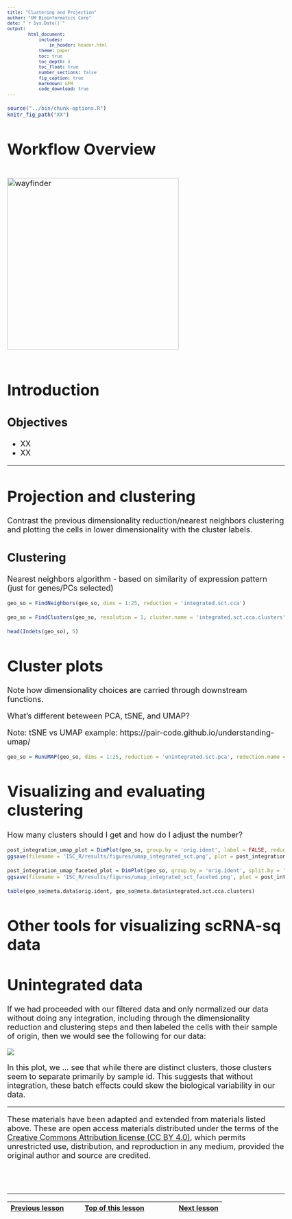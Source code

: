 ```yaml
---
title: "Clustering and Projection"
author: "UM Bioinformatics Core"
date: "`r Sys.Date()`"
output:
        html_document:
            includes:
                in_header: header.html
            theme: paper
            toc: true
            toc_depth: 4
            toc_float: true
            number_sections: false
            fig_caption: true
            markdown: GFM
            code_download: true
---
```


<style type="text/css">
body, td {
   font-size: 18px;
}
code.r{
  font-size: 12px;
}
pre {
  font-size: 12px
}
</style>

```r
source("../bin/chunk-options.R")
knitr_fig_path("XX")
```

# Workflow Overview {.unlisted .unnumbered}

<br/>
<img src="images/wayfinder/wayfinder.png" alt="wayfinder" style="height: 400px;"/>
<br/>
<br/>

# Introduction

<!--Add specific goals for section-->

## Objectives

- XX
- XX

---


# Projection and clustering

Contrast the previous dimensionality reduction/nearest neighbors clustering and plotting the cells in lower dimensionality with the cluster labels.


## Clustering

Nearest neighbors algorithm - based on similarity of expression pattern (just for genes/PCs selected)

<!-- per Ho Lab - The previous version of Seurat (v3) applied a graph-based clustering approach, building upon initial strategies in the development of the initial droplet based single cell technology([Macosko et al. 2015](https://www.ncbi.nlm.nih.gov/pmc/articles/PMC4481139/)). "Importantly, the distance metric which drives the clustering analysis (based on previously identified PCs) remains the same."

"However, approach in Seurat to partitioning the cellular distance matrix into clusters has dramatically improved. This approach was heavily inspired by recent publications which applied graph-based clustering approaches to scRNA-seq data ([Xu and Su 2015](https://academic.oup.com/bioinformatics/article/31/12/1974/214505)) and CyTOF data ([Levine et al. 2015](https://www.cell.com/cell/pdfExtended/S0092-8674(15)00637-6)). Briefly, these methods embed cells in a graph structure - for example a K-nearest neighbor (KNN) graph, with edges drawn between cells with similar feature expression patterns, and then attempt to partition this graph into highly interconnected ‘quasi-cliques’ or ‘communities’." -->


```r
geo_so = FindNeighbors(geo_so, dims = 1:25, reduction = 'integrated.sct.cca')
```

```r
geo_so = FindClusters(geo_so, resolution = 1, cluster.name = 'integrated.sct.cca.clusters')
```

```r
head(Indets(geo_so), 5)
```

# Cluster plots

Note how dimensionality choices are carried through downstream functions.

What's different beteween PCA, tSNE, and UMAP?

Note: tSNE vs UMAP example: https://pair-code.github.io/understanding-umap/ 

```r
geo_so = RunUMAP(geo_so, dims = 1:25, reduction = 'unintegrated.sct.pca', reduction.name = 'umap.unintegrated.sct.pca')
```

# Visualizing and evaluating clustering

How many clusters should I get and how do I adjust the number?

<!--- Show example of changing resolution?--->

```r
post_integration_umap_plot = DimPlot(geo_so, group.by = 'orig.ident', label = FALSE, reduction = 'umap.sct.integrated.cca') + NoLegend()
ggsave(filename = 'ISC_R/results/figures/umap_integrated_sct.png', plot = post_integration_umap_plot)
```

```r
post_integration_umap_faceted_plot = DimPlot(geo_so, group.by = 'orig.ident', split.by = 'integrated.sct.cca.clusters', label = FALSE, reduction = 'umap.sct.integrated.cca', ncol = 5) + NoLegend()
ggsave(filename = 'ISC_R/results/figures/umap_integrated_sct_faceted.png', plot = post_integration_umap_faceted_plot, width = 20, height = 16, units = 'in')
```

```r
table(geo_so@meta.data$orig.ident, geo_so@meta.data$integrated.sct.cca.clusters)


```



# Other tools for visualizing scRNA-sq data



# Unintegrated data

If we had proceeded with our filtered data and only normalized our data without doing any integration, including through the dimensionality reduction and clustering steps and then labeled the cells with their sample of origin, then we would see the following for our data:

<!--Add example of UMAP / sample labels for unintegrated data from analysis folder to images-->

![](umap_comparison_sct.png)



In this plot, we ... see that while there are distinct clusters, those clusters seem to separate primarily by sample id. This suggests that without integration, these batch effects could skew the biological variability in our data. <!--move this section to end of Projection module to contrast with integrated results-->


----

These materials have been adapted and extended from materials listed above. These are open access materials distributed under the terms of the [Creative Commons Attribution license (CC BY 4.0)](http://creativecommons.org/licenses/by/4.0/), which permits unrestricted use, distribution, and reproduction in any medium, provided the original author and source are credited.

<br/>
<br/>
<hr/>
| [Previous lesson](04-PCAandDimReduction.html) | [Top of this lesson](#top) | [Next lesson](06-MarkerVisualization.html) |
| :--- | :----: | ---: |

